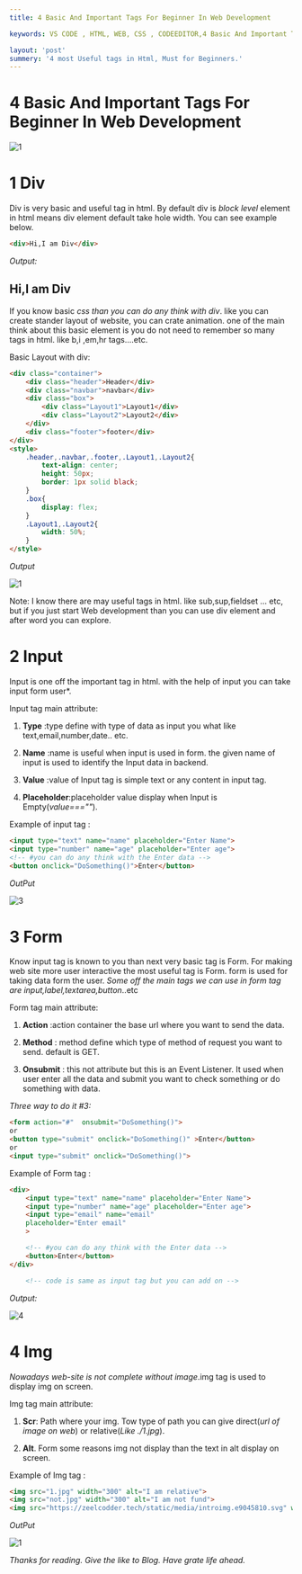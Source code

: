 ```yaml
---
title: 4 Basic And Important Tags For Beginner In Web Development  

keywords: VS CODE , HTML, WEB, CSS , CODEEDITOR,4 Basic And Important Tags For Beginner In Web Development,Vs code Extensions

layout: 'post'
summery: '4 most Useful tags in Html, Must for Beginners.'
---
```






# 4 Basic And Important Tags For Beginner In Web Development


<p>
    <Image src='/images/blog/Html4SimpleTages/1.jpg' alt='1' />
</p>

# 1 Div

Div is very basic and useful tag in html. By default div is *block level* element in html means div element default take hole width. You can see example below.


```html
<div>Hi,I am Div</div>
```

*Output:*

## Hi,I am Div



If you know basic *css than you can do any think with div*. like you can create stander layout of website, you can crate animation. one of the main think about this basic element  is you do not need to remember so many tags in html. like b,i ,em,hr tags....etc.

Basic Layout with div:


```html
<div class="container">
    <div class="header">Header</div>
    <div class="navbar">navbar</div>
    <div class="box">
        <div class="Layout1">Layout1</div>
        <div class="Layout2">Layout2</div>
    </div>
    <div class="footer">footer</div>
</div>
<style>
    .header,.navbar,.footer,.Layout1,.Layout2{
        text-align: center;
        height: 50px;
        border: 1px solid black;
    }
    .box{
        display: flex;
    }
    .Layout1,.Layout2{
        width: 50%;
    }
</style>
```

*Output*

<p>
    <Image src='/images/blog/Html4SimpleTages/Output2.jpg' alt='1' />
</p>




Note: I know there are may useful tags in html. like sub,sup,fieldset ... etc, but if you just start Web development than you can use div element and after word you can explore.

# 2 Input

Input is one off the important tag in html. with the help of input you can take input form user*.


Input tag main attribute:

1. **Type** :type define with type of data as input you what like text,email,number,date.. etc.

2. **Name** :name is useful when input is used in form. the given name of input is used to identify the Input data in backend.

3. **Value** :value of Input tag is simple text or any content in input tag.

4. **Placeholder**:placeholder  value display when Input is Empty(*value===""*).


Example of input tag :


```html
<input type="text" name="name" placeholder="Enter Name">
<input type="number" name="age" placeholder="Enter age">
<!-- #you can do any think with the Enter data -->
<button onclick="DoSomething()">Enter</button>
```

*OutPut*

<p>
    <Image src='/images/blog/Html4SimpleTages/Output3.jpg' alt='3' />
</p>

# 3 Form

Know input tag is known to you than next very basic tag is Form. For making web site more user interactive the most useful tag is Form. form is used for taking data form the user. *Some off the main tags we can use in form tag are input,label,textarea,button*..etc

Form tag main attribute:

1. **Action** :action container the base url where you want to send the data.

2. **Method** : method define which type of method of request you want to send. default is GET.

3. **Onsubmit** : this not attribute but this is an Event Listener. It used when user enter all the data and submit you want to check something or do something with data.  

*Three way to do it #3:*


```html
<form action="#"  onsubmit="DoSomething()">
or
<button type="submit" onclick="DoSomething()" >Enter</button>
or
<input type="submit" onclick="DoSomething()"> 
```


Example of Form tag :


```html
<div>
    <input type="text" name="name" placeholder="Enter Name">
    <input type="number" name="age" placeholder="Enter age">
    <input type="email" name="email"
    placeholder="Enter email"
    >

    <!-- #you can do any think with the Enter data -->
    <button>Enter</button>
</div>

    <!-- code is same as input tag but you can add on -->
```
*Output:*

<p>
    <Image src='/images/blog/Html4SimpleTages/Output4.jpg' alt='4' />
</p>


# 4 Img

*Nowadays web-site is not complete without image*.img tag is used to display img on screen.

Img tag main attribute: 


1. **Scr**: Path where your img. Tow type of path you can give direct(*url of image on web*) or relative(*Like ./1.jpg*).

2. **Alt**. Form some reasons img not display  than the text in alt display on screen.

Example of Img tag :

```html
<img src="1.jpg" width="300" alt="I am relative">
<img src="not.jpg" width="300" alt="I am not fund">
<img src="https://zeelcodder.tech/static/media/introimg.e9045810.svg" width="300" alt="I am direct">
```
*OutPut*


<p>
    <Image src='/images/blog/Html4SimpleTages/Output5.jpg' alt='1' />
</p>


*Thanks for reading. Give the like to Blog. Have grate life ahead.*


